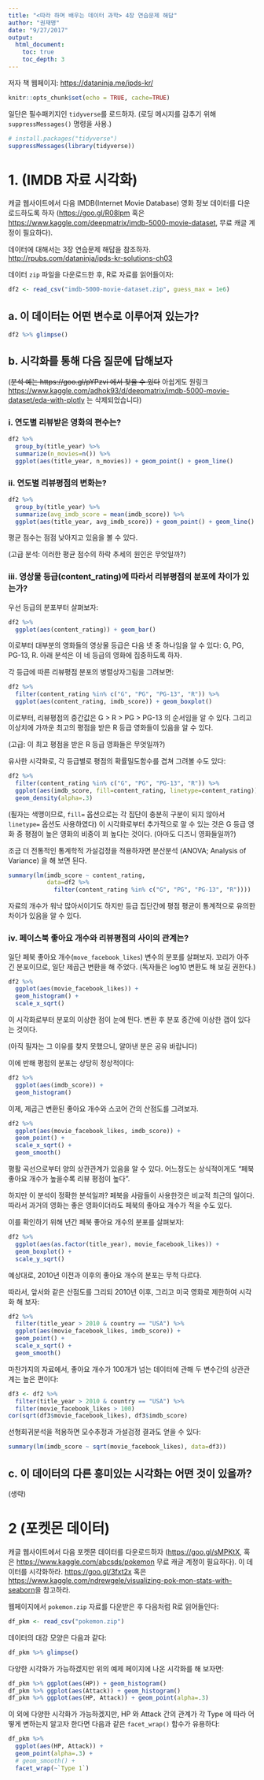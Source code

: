 ```yaml
---
title: "<따라 하며 배우는 데이터 과학> 4장 연습문제 해답"
author: "권재명"
date: "9/27/2017"
output:
  html_document:
    toc: true
    toc_depth: 3
---
```


저자 책 웹페이지: <https://dataninja.me/ipds-kr/>


```r
knitr::opts_chunk$set(echo = TRUE, cache=TRUE)
```

일단은 필수패키지인 `tidyverse`를 로드하자.
(로딩 메시지를 감추기 위해 `suppressMessages()` 명령을 사용.)
```r
# install.packages("tidyverse")
suppressMessages(library(tidyverse))
```

# 1. (IMDB 자료 시각화)
캐글 웹사이트에서 다음 IMDB(Internet Movie Database) 영화 정보 데이터를 다운로드하도록 하자
(<https://goo.gl/R08lpm> 혹은 <https://www.kaggle.com/deepmatrix/imdb-5000-movie-dataset>, 무료 캐글 계정이 필요하다).

데이터에 대해서는
3장 연습문제 해답을 참조하자. <http://rpubs.com/dataninja/ipds-kr-solutions-ch03>

데이터 `zip` 파일을 다운로드한 후, R로 자료를 읽어들이자:
```r
df2 <- read_csv("imdb-5000-movie-dataset.zip", guess_max = 1e6)
```

## a. 이 데이터는 어떤 변수로 이루어져 있는가?

```r
df2 %>% glimpse()
```

## b. 시각화를 통해 다음 질문에 답해보자
(~~분석 예는 https://goo.gl/pYPzvi 에서 찾을 수 있다~~
아쉽게도 원링크 <https://www.kaggle.com/adhok93/d/deepmatrix/imdb-5000-movie-dataset/eda-with-plotly>
는 삭제되었습니다)


### i. 연도별 리뷰받은 영화의 편수는?

```r
df2 %>%
  group_by(title_year) %>%
  summarize(n_movies=n()) %>% 
  ggplot(aes(title_year, n_movies)) + geom_point() + geom_line()
```

### ii. 연도별 리뷰평점의 변화는?
```r
df2 %>%
  group_by(title_year) %>%
  summarize(avg_imdb_score = mean(imdb_score)) %>%
  ggplot(aes(title_year, avg_imdb_score)) + geom_point() + geom_line()
```

평균 점수는 점점 낮아지고 있음을 볼 수 있다.

(고급 분석: 이러한 평균 점수의 하락 추세의 원인은 무엇일까?)


### iii. 영상물 등급(content_rating)에 따라서 리뷰평점의 분포에 차이가 있는가?

우선 등급의 분포부터 살펴보자:
```r
df2 %>%
  ggplot(aes(content_rating)) + geom_bar()
```

이로부터 대부분의 영화들의 
영상물 등급은 다음 넷 중 하나임을 알 수 있다:
G, PG, PG-13, R. 
아래 분석은 이 네 등급의 영화에 집중하도록 하자.

각 등급에 따른 리뷰평점 분포의 병렬상자그림을 그려보면:
```r
df2 %>%
  filter(content_rating %in% c("G", "PG", "PG-13", "R")) %>%
  ggplot(aes(content_rating, imdb_score)) + geom_boxplot()
```

이로부터, 리뷰평점의 중간값은 G > R > PG > PG-13 의 순서임을
알 수 있다. 
그리고 이상치에 가까운 
최고의 평점을 받은 R 등급 영화들이 있음을 알 수 있다.

(고급: 이 최고 평점을 받은 R 등급 영화들은 무엇일까?)


유사한 시각화로, 각 등급별로 평점의 확률밀도함수를 
겹쳐 그려볼 수도 있다:
```r
df2 %>%
  filter(content_rating %in% c("G", "PG", "PG-13", "R")) %>%
  ggplot(aes(imdb_score, fill=content_rating, linetype=content_rating)) + 
  geom_density(alpha=.3)
```

(필자는 색맹이므로, `fill=` 옵션으로는 
각 집단이 충분히 구분이 되지 않아서 `linetype=`
옵션도 사용하였다)
이 시각화로부터 추가적으로 알 수 있는 것은
G 등급 영화 중 평점이 높은 영화의 비중이 꾀
높다는 것이다. (아마도 디즈니 영화들일까?)

조금 더 전통적인 통계학적 가설검정을 적용하자면
분산분석 (ANOVA; Analysis of Variance) 을
해 보면  된다.
```r
summary(lm(imdb_score ~ content_rating, 
           data=df2 %>% 
             filter(content_rating %in% c("G", "PG", "PG-13", "R"))))
```
자료의 개수가 워낙 많아서이기도 하지만
등급 집단간에 평점 평균이 통계적으로 유의한 차이가 있음을
알 수 있다.


### iv. 페이스북 좋아요 개수와 리뷰평점의 사이의 관계는?
일단 페북 좋아요 개수(`move_facebook_likes`) 변수의
분포를 살펴보자.
꼬리가 아주 긴 분포이므로, 
일단 제곱근 변환을 해 주었다.
(독자들은 log10 변환도 해 보길 권한다.)

```r
df2 %>%
  ggplot(aes(movie_facebook_likes)) +
  geom_histogram() +
  scale_x_sqrt()
```

이 시각화로부터 분포의 이상한 점이 눈에 띈다.
변환 후 분포 중간에 이상한 갭이 있다는 것이다.

(아직 필자는 그 이유를 찾지 못했으니, 알아낸 분은
공유 바랍니다)

이에 반해 평점의 분포는 상당히 정상적이다:
```r
df2 %>%
  ggplot(aes(imdb_score)) +
  geom_histogram()
```

이제, 
제곱근 변환된 좋아요 개수와 스코어 간의 산점도를 그려보자.

```r
df2 %>%
  ggplot(aes(movie_facebook_likes, imdb_score)) + 
  geom_point() +
  scale_x_sqrt() +
  geom_smooth()
```

평활 곡선으로부터 양의 상관관계가 있음을 알 수 있다.
어느정도는 상식적이게도
"페북 좋아요 개수가 높을수록 리뷰 평점이 높다".


하지만 이 분석이 정확한 분석일까?
페북을 사람들이 사용한것은 비교적 최근의 일이다.
따라서 과거의 영화는 좋은 영화이더라도 
페북의 좋아요 개수가 적을 수도 있다.

이를 확인하기 위해 년간 페북 좋아요 개수의 분포를 
살펴보자:
```r
df2 %>%
  ggplot(aes(as.factor(title_year), movie_facebook_likes)) +
  geom_boxplot() +
  scale_y_sqrt()
```

예상대로, 2010년 이전과 이후의 좋아요 개수의 분포는
무척 다르다.

따라서, 앞서와 같은 산점도를 
그리되  2010년 이후, 그리고 미국 영화로 제한하여
시각화 해 보자:
```r
df2 %>%
  filter(title_year > 2010 & country == "USA") %>%
  ggplot(aes(movie_facebook_likes, imdb_score)) + 
  geom_point() +
  scale_x_sqrt() +
  geom_smooth()
```

마찬가지의 자료에서, 좋아요 개수가 100개가 넘는 
데이터에 관해 두 변수간의 상관관계는 높은 편이다:
```r
df3 <- df2 %>%
  filter(title_year > 2010 & country == "USA") %>%
  filter(movie_facebook_likes > 100)
cor(sqrt(df3$movie_facebook_likes), df3$imdb_score)
```

선형회귀분석을 적용하면 모수추정과 가설검정 결과도 
얻을 수 있다:
```r
summary(lm(imdb_score ~ sqrt(movie_facebook_likes), data=df3))

```




## c. 이 데이터의 다른 흥미있는 시각화는 어떤 것이 있을까?
(생략)

# 2 (포켓몬 데이터)
캐글 웹사이트에서 다음 포켓몬 데이터를 다운로드하자
(<https://goo.gl/sMPKtX>, 혹은 <https://www.kaggle.com/abcsds/pokemon> 무료 캐글 계정이 필요하다).
이 데이터를 시각화하라. 
<https://goo.gl/3fxt2x> 혹은 <https://www.kaggle.com/ndrewgele/visualizing-pok-mon-stats-with-seaborn>을 참고하라.


웹페이지에서 `pokemon.zip` 자료를 다운받은 후
다음처럼 R로 읽어들인다:
```r
df_pkm <- read_csv("pokemon.zip")
```

데이터의 대강 모양은 다음과 같다:
```r
df_pkm %>% glimpse()
```

다양한 시각화가 가능하겠지만
위의 예제 페이지에 나온 시각화를 해 보자면:
```r
df_pkm %>% ggplot(aes(HP)) + geom_histogram()
df_pkm %>% ggplot(aes(Attack)) + geom_histogram()
df_pkm %>% ggplot(aes(HP, Attack)) + geom_point(alpha=.3)
```

이 외에 다양한 시각화가 가능하겠지만,
HP 와 Attack 간의 관계가 각 Type 에 따라 어떻게 
변하는지 알고자 한다면 다음과 같은
`facet_wrap()` 함수가 유용하다:

```r
df_pkm %>% 
  ggplot(aes(HP, Attack)) + 
  geom_point(alpha=.3) +
  # geom_smooth() + 
  facet_wrap(~`Type 1`)
```

